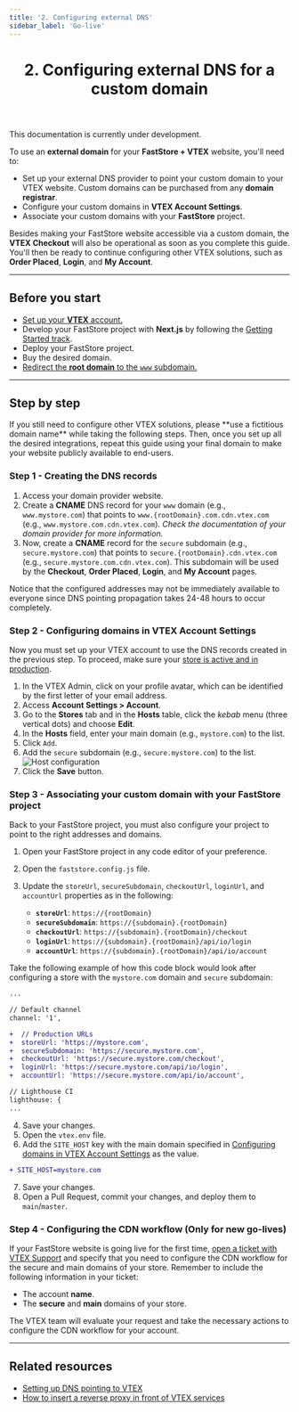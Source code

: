 ```yaml
---
title: '2. Configuring external DNS'
sidebar_label: 'Go-live'
---
```



<header>

# 2. Configuring external DNS for a custom domain

</header>

<Callout type="warning" emoji="⚠️">
This documentation is currently under development.
</Callout>

To use an **external domain** for your **FastStore + VTEX** website, you'll need to:

 - Set up your external DNS provider to point your custom domain to your VTEX website. Custom domains can be purchased from any **domain registrar**.
 - Configure your custom domains in **VTEX Account Settings**.
 - Associate your custom domains with your **FastStore** project. 

Besides making your FastStore website accessible via a custom domain, the **VTEX Checkout** will also be operational as soon as you complete this guide. You'll then be ready to continue configuring other VTEX solutions, such as **Order Placed**, **Login**, and **My Account**.

---

## Before you start

- [Set up your **VTEX** account.](/docs/go-live/1-setting-up-vtex-account-for-faststore)
- Develop your FastStore project with **Next.js** by following the [Getting Started track](/docs/getting-started/0-getting-started-overview).
- Deploy your FastStore project.
- Buy the desired domain.
- [Redirect the **root domain** to the `www` subdomain.](https://help.vtex.com/en/tutorial/configuring-access-without-www--tutorials_4278#root-domain-redirect-without-www)

---

## Step by step

<Callout type="warning" emoji="⚠️">
If you still need to configure other VTEX solutions, please **use a fictitious domain name** while taking the following steps. Then, once you set up all the desired integrations, repeat this guide using your final domain to make your website publicly available to end-users.
</Callout>


### Step 1 - Creating the DNS records

1. Access your domain provider website.
2. Create a **CNAME** DNS record for your `www` domain (e.g., `www.mystore.com`) that points to `www.{rootDomain}.com.cdn.vtex.com` (e.g., `www.mystore.com.cdn.vtex.com`). _Check the documentation of your domain provider for more information._
3. Now, create a **CNAME** record for the `secure` subdomain (e.g., `secure.mystore.com`) that points to `secure.{rootDomain}.cdn.vtex.com` (e.g., `secure.mystore.com.cdn.vtex.com`). This subdomain will be used by the **Checkout**, **Order Placed**, **Login**, and **My Account** pages.

<Callout type="info" emoji="ℹ️">
  Notice that the configured addresses may not be immediately available to everyone since DNS pointing propagation takes 24-48 hours to occur completely.
</Callout>


### Step 2 - Configuring domains in VTEX Account Settings 

Now you must set up your VTEX account to use the DNS records created in the previous step. To proceed, make sure your [store is active and in production](https://help.vtex.com/en/tracks/go-live-your-store--4Ns5FxIiksmjsdX2yOTduM/7wFsbWgN4rnZsbjhv8IItX#putting-your-account-into-production).

1. In the VTEX Admin, click on your profile avatar, which can be identified by the first letter of your email address.
2. Access **Account Settings > Account**.
3. Go to the **Stores** tab and in the **Hosts** table, click the *kebab* menu (three vertical dots) and choose **Edit**.
4. In the **Hosts** field, enter your main domain (e.g., `mystore.com`) to the list.
5. Click `Add`.
6. Add the `secure` subdomain (e.g., `secure.mystore.com`) to the list.
   ![Host configuration](https://vtexhelp.vtexassets.com/assets/docs/src/hostsConfig___cad00ec89023cd77c34f77898cda1b3e.png)
7. Click the **Save** button.

### Step 3 - Associating your custom domain with your FastStore project

Back to your FastStore project, you must also configure your project to point to the right addresses and domains.

1. Open your FastStore project in any code editor of your preference.
2. Open the `faststore.config.js` file.
3. Update the `storeUrl`, `secureSubdomain`, `checkoutUrl`, `loginUrl`, and `accountUrl` properties as in the following:

   - **`storeUrl`**: `https://{rootDomain}`
   - **`secureSubdomain`**: `https://{subdomain}.{rootDomain}`
   - **`checkoutUrl`**: `https://{subdomain}.{rootDomain}/checkout`
   - **`loginUrl`**: `https://{subdomain}.{rootDomain}/api/io/login`
   - **`accountUrl`**: `https://{subdomain}.{rootDomain}/api/io/account`

Take the following example of how this code block would look after configuring a store with the `mystore.com` domain and `secure` subdomain:

```diff title="faststore.config.js"
...

// Default channel
channel: '1',

+  // Production URLs
+  storeUrl: 'https://mystore.com',
+  secureSubdomain: 'https://secure.mystore.com',
+  checkoutUrl: 'https://secure.mystore.com/checkout',
+  loginUrl: 'https://secure.mystore.com/api/io/login',
+  accountUrl: 'https://secure.mystore.com/api/io/account',

// Lighthouse CI
lighthouse: {
...
```
4. Save your changes.
5. Open the `vtex.env` file.
6. Add the `SITE_HOST` key with the main domain specified in [Configuring domains in VTEX Account Settings](/docs/go-live/2-configuring-external-dns#step-2---configuring-domains-in-vtex-account-management) as the value.
   
```diff title="vtex.env"
+ SITE_HOST=mystore.com
```

7. Save your changes.
8. Open a Pull Request, commit your changes, and deploy them to `main`/`master`.

### Step 4 - Configuring the CDN workflow (Only for new go-lives)

If your FastStore website is going live for the first time, [open a ticket with VTEX Support](https://help.vtex.com/en/support) and specify that you need to configure the CDN workflow for the secure and main domains of your store. Remember to include the following information in your ticket:

- The account **name**.
- The **secure** and **main** domains of your store.

The VTEX team will evaluate your request and take the necessary actions to configure the CDN workflow for your account.

---

## Related resources

- [Setting up DNS pointing to VTEX](https://help.vtex.com/tracks/go-live-your-store--4Ns5FxIiksmjsdX2yOTduM/12bQlMbJ68Ot0LIaO6Btkj#setting-up-dns-pointing)
- [How to insert a reverse proxy in front of VTEX services](https://help.vtex.com/en/tutorial/how-to-insert-a-reverse-proxy-in-front-of-vtex-services)
